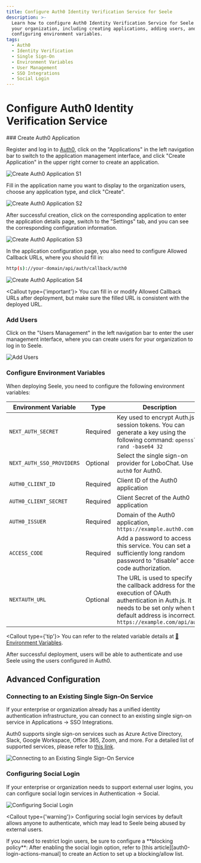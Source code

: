 ```yaml
---
title: Configure Auth0 Identity Verification Service for Seele
description: >-
  Learn how to configure Auth0 Identity Verification Service for Seele for
  your organization, including creating applications, adding users, and
  configuring environment variables.
tags:
  - Auth0
  - Identity Verification
  - Single Sign-On
  - Environment Variables
  - User Management
  - SSO Integrations
  - Social Login
---
```


# Configure Auth0 Identity Verification Service

<Steps>
  ### Create Auth0 Application

Register and log in to [Auth0][auth0-client-page], click on the "Applications" in the left navigation bar to switch to the application management interface, and click "Create Application" in the upper right corner to create an application.

<Image
  alt="Create Auth0 Application S1"
  inStep
  src="https://github.com/lobehub/lobe-chat/assets/30863298/f068190f-0027-4d3b-8667-d632e43d5a86"
/>

Fill in the application name you want to display to the organization users, choose any application type, and click "Create".

<Image
  alt="Create Auth0 Application S2"
  inStep
  src="https://github.com/lobehub/lobe-chat/assets/30863298/3e0082df-9b6f-46f3-b67f-bdc79e1eb2cc"
/>

After successful creation, click on the corresponding application to enter the application details page, switch to the "Settings" tab, and you can see the corresponding configuration information.

<Image
  alt="Create Auth0 Application S3"
  inStep
  src="https://github.com/lobehub/lobe-chat/assets/30863298/df4cea85-616a-46f5-b2de-42725d9b82a6"
/>

In the application configuration page, you also need to configure Allowed Callback URLs, where you should fill in:

```bash
http(s)://your-domain/api/auth/callback/auth0
```

<Image
  alt="Create Auth0 Application S4"
  inStep
  src="https://github.com/lobehub/lobe-chat/assets/30863298/62fbd09f-a69a-4460-949b-0f6285fa65b9"
/>

<Callout type={'important'}>
  You can fill in or modify Allowed Callback URLs after deployment, but make sure the filled URL is
  consistent with the deployed URL.
</Callout>

### Add Users

Click on the "Users Management" in the left navigation bar to enter the user management interface, where you can create users for your organization to log in to Seele.

<Image
  alt="Add Users"
  inStep
  src="https://github.com/lobehub/lobe-chat/assets/30863298/0beda150-d0b6-43cf-a9f1-fce928b83a96"
/>

### Configure Environment Variables

When deploying Seele, you need to configure the following environment variables:

| Environment Variable | Type | Description |
| --- | --- | --- |
| `NEXT_AUTH_SECRET` | Required | Key used to encrypt Auth.js session tokens. You can generate a key using the following command: `openssl rand -base64 32` |
| `NEXT_AUTH_SSO_PROVIDERS` | Optional | Select the single sign-on provider for LoboChat. Use `auth0` for Auth0. |
| `AUTH0_CLIENT_ID` | Required | Client ID of the Auth0 application |
| `AUTH0_CLIENT_SECRET` | Required | Client Secret of the Auth0 application |
| `AUTH0_ISSUER` | Required | Domain of the Auth0 application, `https://example.auth0.com` |
| `ACCESS_CODE` | Required | Add a password to access this service. You can set a sufficiently long random password to "disable" access code authorization. |
| `NEXTAUTH_URL` | Optional | The URL is used to specify the callback address for the execution of OAuth authentication in Auth.js. It needs to be set only when the default address is incorrect. `https://example.com/api/auth` |

  <Callout type={'tip'}>
    You can refer to the related variable details at [📘Environment Variables](/docs/self-hosting/environment-variable#auth0).

</Callout>
</Steps>

<Callout>
  After successful deployment, users will be able to authenticate and use Seele using the users
  configured in Auth0.
</Callout>

## Advanced Configuration

### Connecting to an Existing Single Sign-On Service

If your enterprise or organization already has a unified identity authentication infrastructure, you can connect to an existing single sign-on service in Applications -> SSO Integrations.

Auth0 supports single sign-on services such as Azure Active Directory, Slack, Google Workspace, Office 365, Zoom, and more. For a detailed list of supported services, please refer to [this link][auth0-sso-integrations].

<Image
  alt="Connecting to an Existing Single Sign-On Service"
  src="https://github.com/lobehub/lobe-chat/assets/30863298/9891347e-a338-4aa9-8714-f16c8dbcfcec"
/>

### Configuring Social Login

If your enterprise or organization needs to support external user logins, you can configure social login services in Authentication -> Social.

<Image
  alt="Configuring Social Login"
  src="https://github.com/lobehub/lobe-chat/assets/30863298/880749a6-5ba4-4e20-a968-b583a54de7fa"
/>

<Callout type={'warning'}>
  Configuring social login services by default allows anyone to authenticate, which may lead to
  Seele being abused by external users.
</Callout>

<Callout>
  If you need to restrict login users, be sure to configure a **blocking policy**: After enabling
  the social login option, refer to [this article][auth0-login-actions-manual] to create an Action
  to set up a blocking/allow list.
</Callout>

[auth0-client-page]: https://manage.auth0.com/dashboard
[auth0-login-actions-manual]: https://auth0.com/blog/permit-or-deny-login-requests-using-auth0-actions/
[auth0-sso-integrations]: https://marketplace.auth0.com/features/sso-integrations
